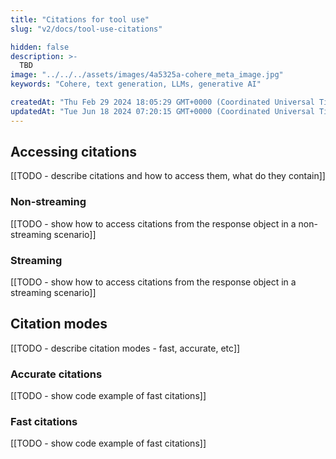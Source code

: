 ```yaml
---
title: "Citations for tool use"
slug: "v2/docs/tool-use-citations"

hidden: false 
description: >-
  TBD
image: "../../../assets/images/4a5325a-cohere_meta_image.jpg"  
keywords: "Cohere, text generation, LLMs, generative AI"

createdAt: "Thu Feb 29 2024 18:05:29 GMT+0000 (Coordinated Universal Time)"
updatedAt: "Tue Jun 18 2024 07:20:15 GMT+0000 (Coordinated Universal Time)"
---
```


## Accessing citations
[[TODO - describe citations and how to access them, what do they contain]]

### Non-streaming
[[TODO - show how to access citations from the response object in a non-streaming scenario]]

### Streaming
[[TODO - show how to access citations from the response object in a streaming scenario]]

## Citation modes
[[TODO - describe citation modes - fast, accurate, etc]]

### Accurate citations
[[TODO - show code example of fast citations]]

### Fast citations
[[TODO - show code example of fast citations]]
